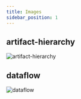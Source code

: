 ```yaml
---
title: Images
sidebar_position: 1
---
```

## artifact-hierarchy
![artifact-hierarchy](./img/artifact-hierarchy.svg)

## dataflow

![dataflow](./img/dataflow.svg)